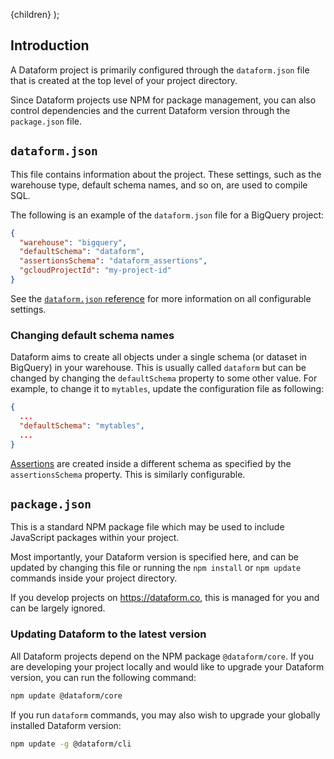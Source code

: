 
  <Documentation title="Project configuration">{children}</Documentation>
);

## Introduction

A Dataform project is primarily configured through the `dataform.json` file that is created at the top level of your project directory.

Since Dataform projects use NPM for package management, you can also control dependencies and the current Dataform version through the `package.json` file.

## `dataform.json`

This file contains information about the project. These settings, such as the warehouse type, default schema names, and so on, are used to compile SQL.

The following is an example of the `dataform.json` file for a BigQuery project:

```json
{
  "warehouse": "bigquery",
  "defaultSchema": "dataform",
  "assertionsSchema": "dataform_assertions",
  "gcloudProjectId": "my-project-id"
}
```

See the [`dataform.json` reference](/reference/dataform-json) for more information on all configurable settings.

### Changing default schema names

Dataform aims to create all objects under a single schema (or dataset in BigQuery) in your warehouse. This is usually called `dataform` but can be changed
by changing the `defaultSchema` property to some other value. For example, to change it to `mytables`, update the configuration file as following:

```json
{
  ...
  "defaultSchema": "mytables",
  ...
}
```

[Assertions](/guides/assertions) are created inside a different schema as specified by the `assertionsSchema` property. This is similarly configurable.

## `package.json`

This is a standard NPM package file which may be used to include JavaScript packages within your project.

Most importantly, your Dataform version is specified here, and can be updated by changing this file or running the `npm install` or `npm update` commands inside your project directory.

If you develop projects on https://dataform.co, this is managed for you and can be largely ignored.

### Updating Dataform to the latest version

All Dataform projects depend on the NPM package `@dataform/core`. If you are developing your project locally and would like to upgrade your Dataform version, you can run the following command:

```bash
npm update @dataform/core
```

If you run `dataform` commands, you may also wish to upgrade your globally installed Dataform version:

```bash
npm update -g @dataform/cli
```
